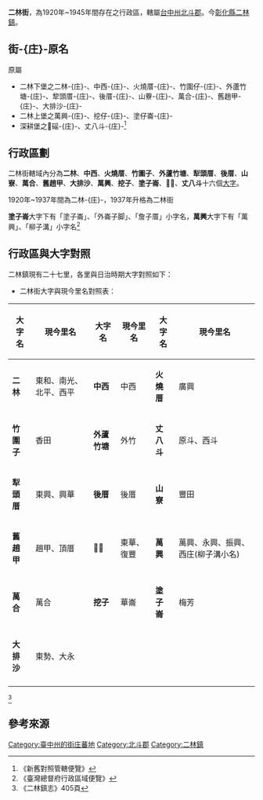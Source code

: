 {{CJK-New-Char|2555F|ver=B}}
{{全局僻字|𥕟|漏去水字旁再加石字旁}}

'''二林街'''，為1920年~1945年間存在之行政區，轄屬[[臺中州|台中州]][[北斗郡|北斗郡]]。今[[彰化縣|彰化縣]][[二林鎮|二林鎮]]。

==街-{庄}-原名==
原屬
*二林下堡之二林-{庄}-、中西-{庄}-、火燒厝-{庄}-、竹圍仔-{庄}-、外蘆竹塘-{庄}-、犂頭厝-{庄}-、後厝-{庄}-、山藔-{庄}-、萬合-{庄}-、舊趙甲-{庄}-、大排沙-{庄}-
*二林上堡之萬興-{庄}-、挖仔-{庄}-、塗仔崙-{庄}-
*深耕堡之𥕟磘-{庄}-、丈八斗-{庄}-<ref>《新舊對照管轄便覽》</ref>

==行政區劃==
二林街轄域內分為'''二林'''、'''中西'''、'''火燒厝'''、'''竹圍子'''、'''外蘆竹塘'''、'''犁頭厝'''、'''後厝'''、'''山寮'''、'''萬合'''、'''舊趙甲'''、'''大排沙'''、'''萬興'''、'''挖子'''、'''塗子崙'''、'''𥕟磘'''、'''丈八斗'''十六個[[大字_(行政區劃)|大字]]。

1920年~1937年間為二林-{庄}-，1937年升格為二林街

'''塗子崙'''大字下有「塗子崙」、「外崙子脚」、「詹子厝」小字名，'''萬興'''大字下有「萬興」、「柳子溝」小字名<ref>《臺灣總督府行政區域便覽》</ref>

==行政區與大字對照==
二林鎮現有二十七里，各里與日治時期大字對照如下：
*二林街大字與現今里名對照表：
{| class="wikitable"
!大字名
!現今里名
!大字名
!現今里名
!大字名
!現今里名
|-
|'''二林'''
|東和、南光、北平、西平
|'''中西'''
|中西
|'''火燒厝'''
|廣興
|-
|'''竹圍子'''
|香田
|'''外蘆竹塘'''
|外竹
|'''丈八斗'''
|原斗、西斗
|-
|'''犁頭厝'''
|東興、興華
|'''後厝'''
|後厝
|'''山寮'''
|豐田
|-
|'''舊趙甲'''
|趙甲、頂厝
|'''𥕟磘'''
|東華、復豐
|'''萬興'''
|萬興、永興、振興、西庄(柳子溝小名)
|-
|'''萬合'''
|萬合
|'''挖子'''
|華崙
|'''塗子崙'''
|梅芳
|-
|'''大排沙'''
|東勢、大永
|
|
|
|
|-
|}<ref>《二林鎮志》405頁</ref>

== 參考來源 ==
{{reflist}}

{{台中州}}

[[Category:臺中州的街庄蕃地|Category:臺中州的街庄蕃地]]
[[Category:北斗郡|Category:北斗郡]]
[[Category:二林鎮|Category:二林鎮]]